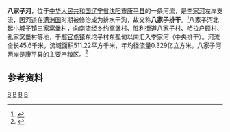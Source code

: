 '''八家子河'''，位于[[中华人民共和国|中华人民共和国]][[辽宁省|辽宁省]][[沈阳市|沈阳市]][[康平县|康平县]]的一条河流，是[[李家河_(公河)|李家河]]左岸支流，因河道在[[满洲国|满洲国]]时期被修治成为排水干沟，故又称'''八家子排干'''。<ref>{{cite web |title=辽宁省水利厅关于全省河流基本情况公告的通知 |url=http://slt.ln.gov.cn/zxpd/tzgg/201707/t20170711_2983605.html |website=辽宁省水利厅 |accessdate=2020-07-15 |archive-date=2020-07-15 |archive-url=https://web.archive.org/web/20200715172953/http://slt.ln.gov.cn/zxpd/tzgg/201707/t20170711_2983605.html |dead-url=no }}</ref>八家子河北起[[小城子镇_(康平县)|小城子镇]]三家窝堡村，向南流经乡约窝堡村、[[胜利街道_(康平县)|胜利街道]]八家子村、哈拉户硕村、孔家窝堡村等地，于[[郝官屯镇|郝官屯镇]]东坨子村东孤甸以南汇入李家河（中央排干）。河流全长45.6千米，流域面积511.22平方千米，年均径流量0.329亿立方米。八家子河两岸是康平县的主要产粮区。<ref name="中国河湖大典">{{cite book zh |author=《[[中国河湖大典|中国河湖大典]]》编纂委员会 |title=《中国河湖大典·黑龙江、辽河卷》 |format=M |edition=1 |location=北京 |publisher=中国水利水电出版社 |date=2014年4月 |pages=252页 |id= ISBN 978-7-5170-1950-3}}</ref>
==参考资料==
{{reflist}}

{{China-river-stub}}
[[Category:辽宁河流|B]]
[[Category:辽河水系|B]]
[[Category:沈阳地理|B]]
[[Category:康平县|B]]